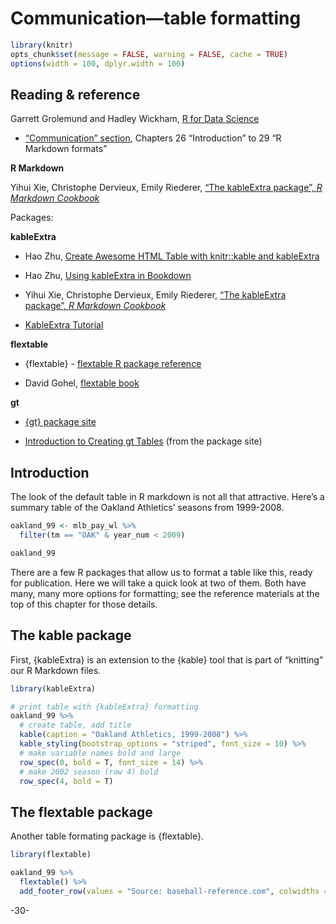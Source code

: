 <!-- 
This file by Martin Monkman 
is licensed under a Creative Commons Attribution 4.0 International License
https://creativecommons.org/licenses/by/4.0/  
-->

# Communication—table formatting {#communicationtable}

```r
library(knitr)
opts_chunk$set(message = FALSE, warning = FALSE, cache = TRUE)
options(width = 100, dplyr.width = 100)
```



## Reading & reference  {#communication-table-reading}

Garrett Grolemund and Hadley Wickham, [R for Data Science](https://r4ds.had.co.nz/)

* ["Communication" section](https://r4ds.had.co.nz/communicate-intro.html), Chapters 26 "Introduction" to 29 "R Markdown formats"




**R Markdown**

Yihui Xie, Christophe Dervieux, Emily Riederer, ["The kableExtra package", _R Markdown Cookbook_](https://bookdown.org/yihui/rmarkdown-cookbook/kableextra.html)



Packages:

**kableExtra**

* Hao Zhu, [Create Awesome HTML Table with knitr::kable and kableExtra](https://haozhu233.github.io/kableExtra/awesome_table_in_html.html)

* Hao Zhu, [Using kableExtra in Bookdown](https://haozhu233.github.io/kableExtra/bookdown/index.html)

* Yihui Xie, Christophe Dervieux, Emily Riederer, ["The kableExtra package", _R Markdown Cookbook_](https://bookdown.org/yihui/rmarkdown-cookbook/kableextra.html)

* [KableExtra Tutorial](https://rstudio-pubs-static.s3.amazonaws.com/444395_76727eaf9c774fa8bf932bed16500a00.html)




**flextable**

* {flextable} - [flextable R package reference](https://davidgohel.github.io/flextable/index.html)

* David Gohel, [flextable book](https://ardata-fr.github.io/flextable-book/)


**gt**

* [{gt} package site](https://gt.rstudio.com/index.html)

* [Introduction to Creating gt Tables](https://gt.rstudio.com/articles/intro-creating-gt-tables.html) (from the package site)


## Introduction {#communication-table-intro}

The look of the default table in R markdown is not all that attractive. Here's a summary table of the Oakland Athletics' seasons from 1999-2008.

```r

oakland_99 <- mlb_pay_wl %>% 
  filter(tm == "OAK" & year_num < 2009)

oakland_99
```

There are a few R packages that allow us to format a table like this, ready for publication. Here we will take a quick look at two of them. Both have many, many more options for formatting; see the reference materials at the top of this chapter for those details.


## The kable package {#communication-table-kable}


First, {kableExtra} is an extension to the {kable} tool that is part of "knitting" our R Markdown files.

```r
library(kableExtra)

# print table with {kableExtra} formatting  
oakland_99 %>%
  # create table, add title
  kable(caption = "Oakland Athletics, 1999-2008") %>%
  kable_styling(bootstrap_options = "striped", font_size = 10) %>%
  # make variable names bold and large
  row_spec(0, bold = T, font_size = 14) %>%
  # make 2002 season (row 4) bold
  row_spec(4, bold = T) 
```  



## The flextable package {#communication-table-flextable}


Another table formating package is {flextable}. 


```r
library(flextable)

oakland_99 %>% 
  flextable() %>% 
  add_footer_row(values = "Source: baseball-reference.com", colwidths = 8)

```


-30-
